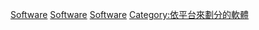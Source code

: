 {{lowercase}}

[[Category:蘋果公司軟體|Software]]
[[Category:麥金塔|Software]]
[[Category:Mac_OS|Software]]
[[Category:依平台來劃分的軟體|Category:依平台來劃分的軟體]]